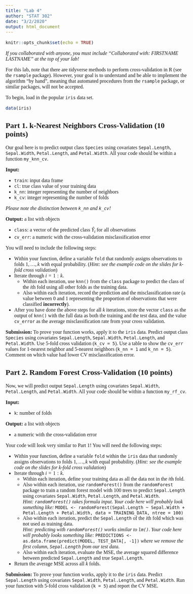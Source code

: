 ```yaml
---
title: "Lab 4"
author: "STAT 302"
date: "3/2/2020"
output: html_document
---
```

<!--- Begin styling code. --->
<style type="text/css">
/* Whole document: */
body{
  font-family: "Palatino Linotype", "Book Antiqua", Palatino, serif;
  font-size: 12pt;
}
h1.title {
  font-size: 38px;
  text-align: center;
}
h4.author {
  font-size: 18px;
  text-align: center;
}
h4.date {
  font-size: 18px;
  text-align: center;
}
</style>
<!--- End styling code. --->



```r
knitr::opts_chunk$set(echo = TRUE)
```

*If you collaborated with anyone, you must include "Collaborated with: FIRSTNAME LASTNAME" at the top of your lab!*

For this lab, note that there are tidyverse methods to perform cross-validation in R (see the `rsample` package). However, your goal is to understand and be able to implement the algorithm "by hand", meaning  that automated procedures from the `rsample` package, or similar packages, will not be accepted.

To begin, load in the popular `iris` data set.

```r
data(iris)
```

## Part 1. k-Nearest Neighbors Cross-Validation (10 points)

Our goal here is to predict output class `Species` using covariates `Sepal.Length`, `Sepal.Width`, `Petal.Length`, and `Petal.Width`.
All your code should be within a function `my_knn_cv`.

**Input:**

  * `train`: input data frame
  * `cl`: true class value of your training data
  * `k_nn`: integer representing the number of neighbors
  * `k_cv`: integer representing the number of folds
  
*Please note the distinction between `k_nn` and `k_cv`!*

**Output:** a list with objects

  * `class`: a vector of the predicted class $\hat{Y}_{i}$ for all observations
  * `cv_err`: a numeric with the cross-validation misclassification error


You will need to include the following steps:

* Within your function, define a variable `fold` that randomly assigns observations to folds $1,\ldots,k$ with equal probability. (*Hint: see the example code on the slides for k-fold cross validation*)
* Iterate through $i = 1:k$. 
  * Within each iteration, use `knn()` from the `class` package to predict the class of the $i$th fold using all other folds as the training data.
  * Also within each iteration, record the prediction and the misclassification rate (a value between 0 and 1 representing the proportion of observations that were classified **incorrectly**).
* After you have done the above steps for all $k$ iterations, store the vector `class` as the output of `knn()` with the full data as both the training and the test data, and the value `cv_error` as the average misclassification rate from your cross validation.

**Submission:** To prove your function works, apply it to the `iris` data. Predict output class `Species` using covariates `Sepal.Length`, `Sepal.Width`, `Petal.Length`, and `Petal.Width`. Use $5$-fold cross validation (`k_cv = 5`). Use a table to show the `cv_err` values for 1-nearest neighbor and 5-nearest neighbors (`k_nn = 1` and `k_nn = 5`). Comment on which value had lower CV misclassification error.

## Part 2. Random Forest Cross-Validation (10 points)

Now, we will predict output `Sepal.Length` using covariates `Sepal.Width`, `Petal.Length`, and `Petal.Width`.
All your code should be within a function `my_rf_cv`.

**Input:**

  * `k`: number of folds

**Output:** a list with objects

  * a numeric with the cross-validation error
  
Your code will look very similar to Part 1! You will need the following steps: 

* Within your function, define a variable `fold` within the `iris` data that randomly assigns observations to folds $1,\ldots,k$ with equal probability. (*Hint: see the example code on the slides for k-fold cross validation*)
* Iterate through $i = 1:k$. 
  * Within each iteration, define your training data as all the data not in the $i$th fold.
  * Also within each iteration, use `randomForest()` from the `randomForest` package to train a random forest model with $100$ trees to predict `Sepal.Length` using covariates `Sepal.Width`, `Petal.Length`, and `Petal.Width`. <br>
*Hint: `randomForest()` takes formula input. Your code here will probably look something like: *
`MODEL <- randomForest(Sepal.Length ~ Sepal.Width + Petal.Length + Petal.Width, data = TRAINING_DATA, ntree = 100)`
  * Also within each iteration, predict the `Sepal.Length` of the $i$th fold which was not used as training data. <br>
  *Hint: predicting with `randomForest()` works similar to `lm()`. Your code here will probably looks something like: *
  `PREDICTIONS <- as.data.frame(predict(MODEL, TEST_DATA[, -1])`
  *where we remove the first column, `Sepal.Length` from our test data.*
  * Also within each iteration, evaluate the MSE, the average squared difference between predicted `Sepal.Length` and true `Sepal.Length`.
* Return the average MSE across all $k$ folds.

**Submission:** 
To prove your function works, apply it to the `iris` data. Predict `Sepal.Length` using covariates `Sepal.Width`, `Petal.Length`, and `Petal.Width`. 
Run your function with $5$-fold cross validation (`k = 5`) and report the CV MSE.

